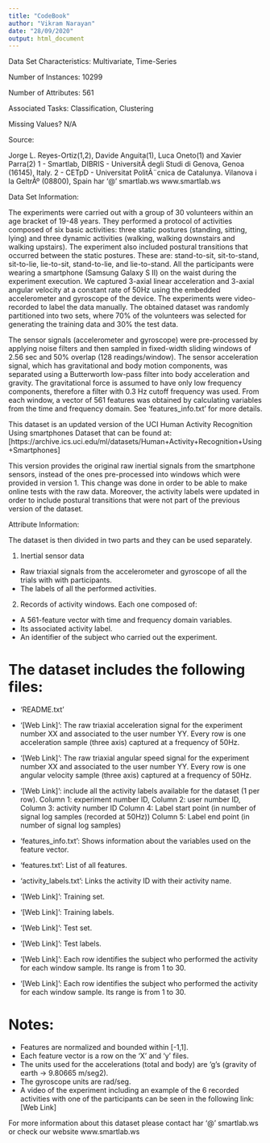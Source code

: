 ```yaml
---
title: "CodeBook"
author: "Vikram Narayan"
date: "28/09/2020"
output: html_document
---
```


Data Set Characteristics:  Multivariate, Time-Series

Number of Instances: 10299

Number of Attributes: 561
	
Associated Tasks: Classification, Clustering
	
Missing Values? N/A
	
	
Source:

Jorge L. Reyes-Ortiz(1,2), Davide Anguita(1), Luca Oneto(1) and Xavier Parra(2)
1 - Smartlab, DIBRIS - UniversitÃ  degli Studi di Genova, Genoa (16145), Italy.
2 - CETpD - Universitat PolitÃ¨cnica de Catalunya. Vilanova i la GeltrÃº (08800), Spain
har '@' smartlab.ws
www.smartlab.ws

Data Set Information:

The experiments were carried out with a group of 30 volunteers within an age bracket of 19-48 years. They performed a protocol of activities composed of six basic activities: three static postures (standing, sitting, lying) and three dynamic activities (walking, walking downstairs and walking upstairs). The experiment also included postural transitions that occurred between the static postures. These are: stand-to-sit, sit-to-stand, sit-to-lie, lie-to-sit, stand-to-lie, and lie-to-stand. All the participants were wearing a smartphone (Samsung Galaxy S II) on the waist during the experiment execution. We captured 3-axial linear acceleration and 3-axial angular velocity at a constant rate of 50Hz using the embedded accelerometer and gyroscope of the device. The experiments were video-recorded to label the data manually. The obtained dataset was randomly partitioned into two sets, where 70% of the volunteers was selected for generating the training data and 30% the test data.

The sensor signals (accelerometer and gyroscope) were pre-processed by applying noise filters and then sampled in fixed-width sliding windows of 2.56 sec and 50% overlap (128 readings/window). The sensor acceleration signal, which has gravitational and body motion components, was separated using a Butterworth low-pass filter into body acceleration and gravity. The gravitational force is assumed to have only low frequency components, therefore a filter with 0.3 Hz cutoff frequency was used. From each window, a vector of 561 features was obtained by calculating variables from the time and frequency domain. See 'features_info.txt' for more details.

This dataset is an updated version of the UCI Human Activity Recognition Using smartphones Dataset that can be found at: [https://archive.ics.uci.edu/ml/datasets/Human+Activity+Recognition+Using+Smartphones]

This version provides the original raw inertial signals from the smartphone sensors, instead of the ones pre-processed into windows which were provided in version 1. This change was done in order to be able to make online tests with the raw data. Moreover, the activity labels were updated in order to include postural transitions that were not part of the previous version of the dataset.

Attribute Information:

The dataset is then divided in two parts and they can be used separately.

1. Inertial sensor data
- Raw triaxial signals from the accelerometer and gyroscope of all the trials with with participants.
- The labels of all the performed activities.

2. Records of activity windows. Each one composed of:
- A 561-feature vector with time and frequency domain variables.
- Its associated activity label.
- An identifier of the subject who carried out the experiment.

The dataset includes the following files:
=========================================

- 'README.txt'

- '[Web Link]': The raw triaxial acceleration signal for the experiment number XX and associated to the user number YY. Every row is one acceleration sample (three axis) captured at a frequency of 50Hz.

- '[Web Link]': The raw triaxial angular speed signal for the experiment number XX and associated to the user number YY. Every row is one angular velocity sample (three axis) captured at a frequency of 50Hz.

- '[Web Link]': include all the activity labels available for the dataset (1 per row).
Column 1: experiment number ID,
Column 2: user number ID,
Column 3: activity number ID
Column 4: Label start point (in number of signal log samples (recorded at 50Hz))
Column 5: Label end point (in number of signal log samples)

- 'features_info.txt': Shows information about the variables used on the feature vector.

- 'features.txt': List of all features.

- 'activity_labels.txt': Links the activity ID with their activity name.

- '[Web Link]': Training set.

- '[Web Link]': Training labels.

- '[Web Link]': Test set.

- '[Web Link]': Test labels.

- '[Web Link]': Each row identifies the subject who performed the activity for each window sample. Its range is from 1 to 30.

- '[Web Link]': Each row identifies the subject who performed the activity for each window sample. Its range is from 1 to 30.

Notes:
======

- Features are normalized and bounded within [-1,1].
- Each feature vector is a row on the 'X' and 'y' files.
- The units used for the accelerations (total and body) are 'g's (gravity of earth -> 9.80665 m/seg2).
- The gyroscope units are rad/seg.
- A video of the experiment including an example of the 6 recorded activities with one of the participants can be seen in the following link: [Web Link]

For more information about this dataset please contact har '@' smartlab.ws or check our website www.smartlab.ws
